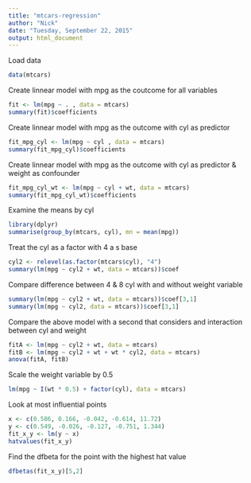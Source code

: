 ```yaml
---
title: "mtcars-regression"
author: "Nick"
date: "Tuesday, September 22, 2015"
output: html_document
---
```


Load data

```r
data(mtcars)
```

Create linnear model with mpg as the coutcome for all variables

```r
fit <- lm(mpg ~ . , data = mtcars)
summary(fit)$coefficients
```

Create linnear model with mpg as the outcome with cyl as predictor

```r
fit_mpg_cyl <- lm(mpg ~ cyl , data = mtcars)
summary(fit_mpg_cyl)$coefficients
```

Create linnear model with mpg as the outcome with cyl as predictor & weight as confounder

```r
fit_mpg_cyl_wt <- lm(mpg ~ cyl + wt, data = mtcars)
summary(fit_mpg_cyl_wt)$coefficients
```

Examine the means by cyl

```r
library(dplyr)
summarise(group_by(mtcars, cyl), mn = mean(mpg))
```

Treat the cyl as a factor with 4 a s base

```r
cyl2 <- relevel(as.factor(mtcars$cyl), "4")
summary(lm(mpg ~ cyl2 + wt, data = mtcars))$coef

```

Compare difference between 4 & 8 cyl with and without weight variable

```r
summary(lm(mpg ~ cyl2 + wt, data = mtcars))$coef[3,1]
summary(lm(mpg ~ cyl2, data = mtcars))$coef[3,1]
```

Compare the above model with a second that considers and interaction between cyl and weight

```r
fitA <- lm(mpg ~ cyl2 + wt, data = mtcars)
fitB <- lm(mpg ~ cyl2 + wt + wt * cyl2, data = mtcars)
anova(fitA, fitB)
```

Scale the weight variable by 0.5
```r
lm(mpg ~ I(wt * 0.5) + factor(cyl), data = mtcars)
```

Look at most influential points
```r
x <- c(0.586, 0.166, -0.042, -0.614, 11.72)
y <- c(0.549, -0.026, -0.127, -0.751, 1.344)
fit_x_y <- lm(y ~ x)
hatvalues(fit_x_y)
```

Find the dfbeta for the point with the highest hat value

```r
dfbetas(fit_x_y)[5,2]
```
